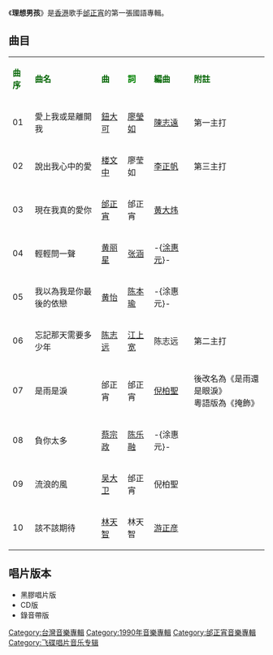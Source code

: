 {{unreferenced|time=2010-11-07T13:47:34+00:00}}
{{Album infobox | <!-- See Wikipedia:WikiProject_Albums -->
|  Name        = 理想男孩
|  Type        = [[專輯|專輯]]
|  Artist      = [[邰正宵|邰正宵]]
|  Cover       = 邰正宵 理想男孩.jpg
|  Released    = 1990年3月
|  Recorded    = 1990年
|  Genre       = [[華語流行音樂|華語流行音樂]]
|  Length      = 40分39秒
|  Label       = [[飛碟唱片|飛碟唱片]]
|  Producer    = [[樓文中|樓文中]]、[[鈕大可|鈕大可]]、[[蔡宗政|蔡宗政]]
|  Reviews     =
|  Last album  = 
|  This album  = '''理想男孩'''<br>（1990年）
|  Next album  = [[痴心的我_(邰正宵專輯)|痴心的我]]<br>（1990年）
}}
《'''理想男孩'''》是[[香港|香港]]歌手[[邰正宵|邰正宵]]的第一張國語專輯。

== 曲目 ==
{| class="wikitable"
|-
| <font color=darkgreen>'''曲序'''</font> || <font color=darkgreen>'''曲名'''</font> || <font color=darkgreen>'''曲'''</font> || <font color=green>'''詞'''</font> || <font color=darkgreen>'''編曲'''</font> || <font color=darkgreen>'''附註'''</font>
|-
| 01 || 愛上我或是離開我 || [[鈕大可|鈕大可]] || [[廖瑩如|廖瑩如]] || [[陳志遠|陳志遠]] || 第一主打
|-
| 02 || 說出我心中的愛 || [[楼文中|楼文中]] || 廖莹如 || [[李正帆|李正帆]] || 第三主打
|-
| 03 || 現在我真的愛你 || [[邰正宵|邰正宵]] || 邰正宵 || [[黄大炜|黄大炜]] ||
|-
| 04 || 輕輕問一聲 || [[黄丽星|黄丽星]] || [[张涵|张涵]] || -{[[涂惠元|涂惠元]]}- || 
|-
| 05 || 我以為我是你最後的依戀 || [[黄怡|黄怡]] || [[陈本瑜|陈本瑜]] || -{涂惠元}- || 
|-
| 06 || 忘記那天需要多少年 || [[陈志远|陈志远]] || [[江上宽|江上宽]] || 陈志远 || 第二主打
|-
| 07 || 是雨是淚 || 邰正宵 || 邰正宵 || [[倪柏聖|倪柏聖]] || 後改名為《是雨還是眼淚》<br>粵語版為《掩飾》
|-
| 08 || 負你太多 || [[蔡宗政|蔡宗政]] || [[陈乐融|陈乐融]] || -{涂惠元}- || 
|-
| 09 || 流浪的風 || [[吴大卫|吴大卫]] || 邰正宵 || 倪柏聖 || 
|-
| 10 || 該不該期待 || [[林天智|林天智]] || 林天智 || [[游正彦|游正彦]] || 
|}

==唱片版本==
*黑膠唱片版
*CD版 
*錄音帶版

{{邰正宵}}

[[Category:台灣音樂專輯|Category:台灣音樂專輯]]
[[Category:1990年音樂專輯|Category:1990年音樂專輯]]
[[Category:邰正宵音樂專輯|Category:邰正宵音樂專輯]]
[[Category:飞碟唱片音乐专辑|Category:飞碟唱片音乐专辑]]
